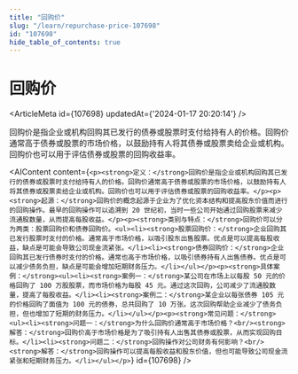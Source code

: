 ```yaml
---
title: "回购价"
slug: "/learn/repurchase-price-107698"
id: "107698"
hide_table_of_contents: true
---
```



# 回购价

<ArticleMeta id={107698} updatedAt={'2024-01-17 20:20:14'} />
<div className='border-solid border-b border-t-0 my-4 border-[var(--ifm-color-gray-300)]' />

回购价是指企业或机构回购其已发行的债券或股票时支付给持有人的价格。回购价通常高于债券或股票的市场价格，以鼓励持有人将其债券或股票卖给企业或机构。回购价也可以用于评估债券或股票的回购收益率。

<AIContent content={`<p><strong>定义：</strong>回购价是指企业或机构回购其已发行的债券或股票时支付给持有人的价格。回购价通常高于债券或股票的市场价格，以鼓励持有人将其债券或股票卖给企业或机构。回购价也可以用于评估债券或股票的回购收益率。</p><p><strong>起源：</strong>回购价的概念起源于企业为了优化资本结构和提高股东价值而进行的回购操作。最早的回购操作可以追溯到 20 世纪初，当时一些公司开始通过回购股票来减少流通股数量，从而提高每股收益。</p><p><strong>类别与特点：</strong>回购价可以分为两类：股票回购价和债券回购价。<ul><li><strong>股票回购价：</strong>企业回购其已发行股票时支付的价格。通常高于市场价格，以吸引股东出售股票。优点是可以提高每股收益，缺点是可能会导致公司现金流紧张。</li><li><strong>债券回购价：</strong>企业回购其已发行债券时支付的价格。通常也高于市场价格，以吸引债券持有人出售债券。优点是可以减少债务负担，缺点是可能会增加短期财务压力。</li></ul></p><p><strong>具体案例：</strong><ul><li><strong>案例一：</strong>某公司在市场上以每股 50 元的价格回购了 100 万股股票，而市场价格为每股 45 元。通过这次回购，公司减少了流通股数量，提高了每股收益。</li><li><strong>案例二：</strong>某企业以每张债券 105 元的价格回购了面值为 100 元的债券，总共回购了 10 万张。这次回购帮助企业减少了债务负担，但也增加了短期的财务压力。</li></ul></p><p><strong>常见问题：</strong><ul><li><strong>问题一：</strong>为什么回购价通常高于市场价格？<br/><strong>解答：</strong>回购价高于市场价格是为了吸引持有人出售其债券或股票，从而实现回购目标。</li><li><strong>问题二：</strong>回购操作对公司财务有何影响？<br/><strong>解答：</strong>回购操作可以提高每股收益和股东价值，但也可能导致公司现金流紧张和短期财务压力。</li></ul></p>`} id={107698} />
